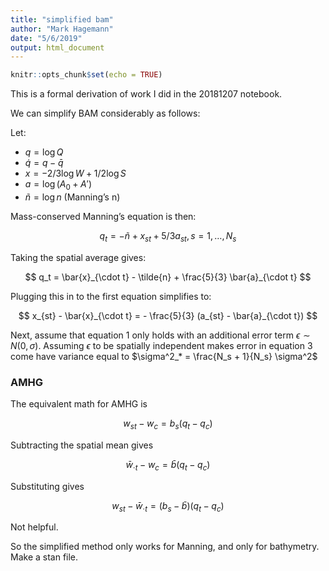 ```yaml
---
title: "simplified bam"
author: "Mark Hagemann"
date: "5/6/2019"
output: html_document
---
```


```r
knitr::opts_chunk$set(echo = TRUE)
```

This is a formal derivation of work I did in the 20181207 notebook. 

We can simplify BAM considerably as follows:

Let:

- $q = \log Q$
- $\dot{q} = q - \bar{q}$
- $x = -2/3 \log W + 1/2 \log S$
- $a = \log (A_0 + A')$
- $\tilde{n} = \log n$ (Manning's n)

Mass-conserved Manning's equation is then:

$$
q_t = -\tilde{n} + x_{st} + 5/3 a_{st}, s = 1, \dots, N_s
$$

Taking the spatial average gives:

$$
q_t = \bar{x}_{\cdot t} - \tilde{n} + \frac{5}{3} \bar{a}_{\cdot t} 
$$

Plugging this in to the first equation simplifies to: 

$$
x_{st} - \bar{x}_{\cdot t}  = - \frac{5}{3} (a_{st} - \bar{a}_{\cdot t}) 
$$

Next, assume that equation 1 only holds with an additional error term $\epsilon \sim N(0, \sigma)$. Assuming $\epsilon$ to be spatially independent makes error in equation 3 come have variance equal to $\sigma^2_* = \frac{N_s + 1}{N_s} \sigma^2$


### AMHG

The equivalent math for AMHG is

$$
w_{st} - w_c = b_s (q_t - q_c)
$$

Subtracting the spatial mean gives

$$
\bar{w}_{\cdot t} - w_c = \bar{b}(q_t - q_c)
$$

Substituting gives

$$
w_{st} - \bar{w}_{\cdot t} = (b_s - \bar{b})(q_t - q_c)
$$

Not helpful.

So the simplified method only works for Manning, and only for bathymetry. Make a stan file. 
